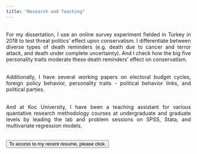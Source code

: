 ```yaml
---
title: "Research and Teaching"
---
```


<style>
body {
text-align: justify}
</style>

<br>
For my dissertation, I use an online survey experiment fielded in Turkey in 2018 to test threat politics' effect upon conservatism. I differentiate between diverse types of death reminders (e.g. death due to cancer and terror attack, and death under complete uncertainty). And I check how the big five personality traits moderate these death reminders' effect on conservatism. 

<br>
Additionally, I have several working papers on electoral budget cycles, foreign policy behavior, personality traits - political behavior links, and political parties. 

<br> 
And at Koc University, I have been a teaching assistant for various quantative research methodology courses at undergraduate and graduate levels by leading the lab and problem sessions on SPSS, Stata, and multivariate regression models.  

<br>
<button class="btn btn-primary" data-toggle="collapse" data-target="#Spectra">To access to my recent resume, please click.</button> 
<div id="Spectra" class="collapse">    
<object data="CV.pdf" width="750px" height="750px">
    <embed src="CV.pdf">
    </embed>
</object>
</div>
